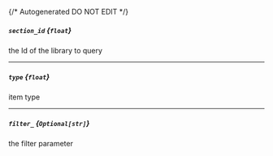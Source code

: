 {/* Autogenerated DO NOT EDIT  */}
##### `section_id` *{`float`}*
the Id of the library to query

---
##### `type` *{`float`}*
item type

---
##### `filter_` *{`Optional[str]`}*
the filter parameter


